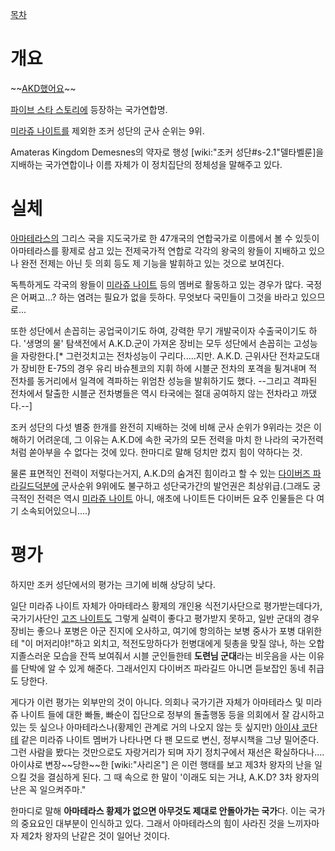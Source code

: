 [[목차]]
= 개요 =
~~[[망했어요|AKD했어요]]~~

[[파이브 스타 스토리]]에 등장하는 국가연합명.

[[미라쥬 나이트]]를 제외한 조커 성단의 군사 순위는 9위. 

Amateras Kingdom Demesnes의 약자로 행성 [wiki:"조커 성단#s-2.1"델타벨룬]을 지배하는 국가연합이나 이름 자체가 이 정치집단의 정체성을 말해주고 있다.
= 실체 =
[[아마테라스]]의 그리스 국을 지도국가로 한 47개국의 연합국가로 이름에서 볼 수 있듯이 아마테라스를 황제로 삼고 있는 전제국가적 연합로 각각의 왕국의 왕들이 지배하고 있으나 완전 전제는 아닌 듯 의회 등도 제 기능을 발휘하고 있는 것으로 보여진다.

독특하게도 각국의 왕들이 [[미라쥬 나이트]] 등의 멤버로 활동하고 있는 경우가 많다. 국정은 어쩌고...? 하는 염려는 필요가 없을 듯하다. 무엇보다 국민들이 그것을 바라고 있으므로...

또한 성단에서 손꼽히는 공업국이기도 하여, 강력한 무기 개발국이자 수출국이기도 하다. '생명의 물' 탐색전에서 A.K.D.군이 가져온 장비는 모두 성단에서 손꼽히는 고성능을 자랑한다.[* 그런것치고는 전차성능이 구리다.....지만. A.K.D. 근위사단 전차교도대가 장비한 E-75의 경우 유리 바슈첸코의 지휘 하에 시블군 전차의 포격을 튕겨내며 적 전차를 동거리에서 일격에 격파하는 위엄찬 성능을 발휘하기도 했다. --그리고 격파된 전차에서 탈출한 시블군 전차병들은 역시 타국에는 절대 공여하지 않는 전차라고 까댔다.--]

조커 성단의 다섯 별중 한개를 완전히 지배하는 것에 비해 군사 순위가 9위라는 것은 이해하기 어려운데, 그 이유는 A.K.D에 속한 국가의 모든 전력을 마치 한 나라의 국가전력처럼 쏟아부을 수 없다는 것에 있다. 한마디로 말해 덩치만 컸지 힘이 약하다는 것.

물론 표면적인 전력이 저렇다는거지, A.K.D의 숨겨진 힘이라고 할 수 있는 [[다이버즈 파라길드]]덕분에 군사순위 9위에도 불구하고 성단국가간의 발언권은 최상위급.(그래도 궁극적인 전력은 역시 [[미라쥬 나이트]] 아니, 애초에 나이트든 다이버든 요주 인물들은 다 여기 소속되어있으니....)
= 평가 =
하지만 조커 성단에서의 평가는 크기에 비해 상당히 낮다.

일단 미라쥬 나이트 자체가 아마테라스 황제의 개인용 식전기사단으로 평가받는데다가, 국가기사단인 [[고즈 나이트]]도 그렇게 실력이 좋다고 평가받지 못하고, 일반 군대의 경우 장비는 좋으나 포병은 아군 진지에 오사하고, 여기에 항의하는 보병 중사가 포병 대위한테 "이 머저리야!"하고 외치고, 적전도망하다가 헌병대에게 뒷총을 맞질 않나, 하는 오합지졸스러운 모습을 잔뜩 보여줘서 시블 군인들한테 '''도련님 군대'''라는 비웃음을 사는 이유를 단박에 알 수 있게 해준다. 그래서인지 다이버즈 파라길드 아니면 듣보잡인 동네 취급도 당한다.

게다가 이런 평가는 외부만의 것이 아니다. 의회나 국가기관 자체가 아마테라스 및 미라쥬 나이트 들에 대한 빠돌, 빠순이 집단으로 정부의 돌출행동 등을 의회에서 잘 감시하고 있는 듯 싶으나 아마테라스나(황제인 관계로 거의 나오지 않는 듯 싶지만) [[아이샤 코단테]] 같은 미라쥬 나이트 멤버가 나타나면 다 팬 모드로 변신, 정부시책을 그냥 밀어준다. 그런 사람을 봤다는 것만으로도 자랑거리가 되며 자기 정치구에서 재선은 확실하다나.... 아이샤로 변장~~당한~~한 [wiki:"사리온"] 은 이런 행태를 보고 제3차 왕자의 난을 일으킬 것을 결심하게 된다. 그 때 속으로 한 말이 '이래도 되는 거냐, A.K.D? 3차 왕자의 난은 꼭 일으켜주마."

한마디로 말해 '''아마테라스 황제가 없으면 아무것도 제대로 안돌아가는 국가'''다. 이는 국가의 중요요인 대부분이 인식하고 있다. 그래서 아마테라스의 힘이 사라진 것을 느끼자마자 제2차 왕자의 난같은 것이 일어난 것이다.
